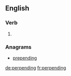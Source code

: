 ==English==

===Verb===
{{head|en|present participle}}

# {{present participle of|perpend|lang=en}}

===Anagrams===
* [[prepending#English|prepending]]

[[de:perpending]]
[[fr:perpending]]